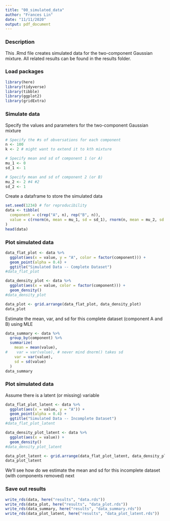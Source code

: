 ```yaml
---
title: "00_simulated_data"
author: "Frances Lin"
date: "11/11/2020"
output: pdf_document
---
```


### Description

This .Rmd file creates simulated data for the two-component Gaussian mixture. All related results can be found in the results folder. 

### Load packages

```r
library(here)
library(tidyverse)
library(tibble)
library(ggplot2)
library(gridExtra)
```

### Simulate data

Specify the values and parameters for the two-component Gaussian mixture
```r
# Specify the #s of obversations for each component
n <- 100
k <- 2 # might want to extend it to kth mixture

# Specify mean and sd of component 1 (or A)
mu_1 <- 0
sd_1 <- 1

# Specify mean and sd of component 2 (or B)
mu_2 <- 2 #4 #2
sd_2 <- 1
```

Create a dataframe to store the simulated data
```r
set.seed(1234) # for reproducibility
data <- tibble(
  component = c(rep("A", n), rep("B", n)), 
  value = c(rnorm(n, mean = mu_1, sd = sd_1), rnorm(n, mean = mu_2, sd = sd_2)) 
)
head(data)
```

### Plot simulated data

```r
data_flat_plot <- data %>%
  ggplot(aes(x = value, y = "A", color = factor(component))) +
  geom_point(alpha = 0.4) + 
  ggtitle("Simulated Data -- Complete Dataset")
#data_flat_plot
```

```r
data_density_plot <- data %>%
  ggplot(aes(x = value, color = factor(component))) +
  geom_density()
#data_density_plot
```

```r
data_plot <- grid.arrange(data_flat_plot, data_density_plot)
data_plot
```

Estimate the mean, var, and sd for this complete dataset (component A and B) using MLE
```r
data_summary <- data %>%
  group_by(component) %>%
  summarize(
    mean = mean(value), 
#    var = var(value), # never mind dnorm() takes sd
    var = var(value),
    sd = sd(value)
  )
data_summary
```

### Plot simulated data

Assume there is a latent (or missing) variable
```r
data_flat_plot_latent <- data %>%
  ggplot(aes(x = value, y = "A")) +
  geom_point(alpha = 0.4) + 
  ggtitle("Simulated Data -- Incomplete Dataset")
#data_flat_plot_latent
```

```r
data_density_plot_latent <- data %>%
  ggplot(aes(x = value)) +
  geom_density()
#data_density_plot_latent
```

```r
data_plot_latent <- grid.arrange(data_flat_plot_latent, data_density_plot_latent)
data_plot_latent
```

We'll see how do we estimate the mean and sd for this incomplete dataset (with components removed) next 

### Save out results

```r
write_rds(data, here("results", "data.rds"))
write_rds(data_plot, here("results", "data_plot.rds"))
write_rds(data_summary, here("results", "data_summary.rds"))
write_rds(data_plot_latent, here("results", "data_plot_latent.rds"))
```

